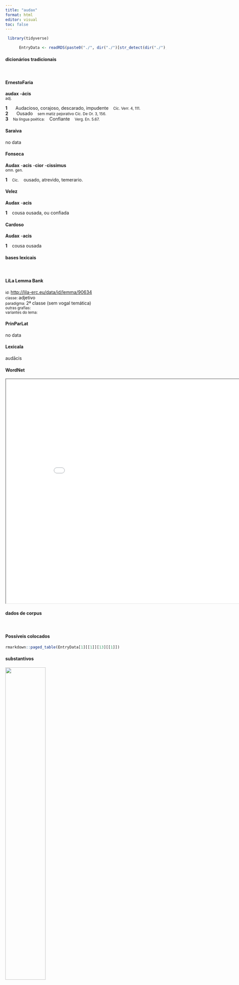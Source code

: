 ```yaml
---
title: "audax"
format: html
editor: visual
toc: false
---
```



```r
 library(tidyverse) 

      EntryData <- readRDS(paste0("./", dir("./")[str_detect(dir("./"), "_xx97-117-100-97-120xx_.rds")]))

```


#### dicionários tradicionais

&emsp;




::: panel-tabset

#### ErnestoFaria

<b>audax</b> <b>-ácis</b> <br> <small>adj.</small> <br> <small></small>   <p> <b>1</b> &ensp; <small></small> &ensp; Audacioso, corajoso, descarado, impudente &ensp; <small>Cíc. Verr. 4, 111.</small> <br> <b>2</b> &ensp; <small></small> &ensp; Ousado &ensp; <small>sem matiz pejorativo Cíc. De Or. 3, 156.</small> <br> <b>3</b> &ensp; <small>Na língua poética:</small> &ensp; Confiante &ensp; <small>Verg. En. 5.67.</small> </p>




#### Saraiva

no data




#### Fonseca

<b>Audax</b> -<b>acis</b> -<b>cior</b> -<b>cissimus</b> <br> <small>omn. gen.</small>   <p> <b>1</b> &ensp; <small>Cic.</small> &ensp; ousado, atrevido, temerario. </p>




#### Velez

<b>Audax</b> -<b>acis</b>   <p> <b>1</b> &ensp; cousa ousada, ou confiada </p>




#### Cardoso

<b>Audax</b> -<b>acis</b>   <p> <b>1</b> &ensp; cousa ousada </p>


:::



#### bases lexicais

&emsp;






::: panel-tabset

#### LiLa Lemma Bank

<small> id: </small> <a href=' http://lila-erc.eu/data/id/lemma/90634 ' target="_blank"> http://lila-erc.eu/data/id/lemma/90634 </a> <br>
<small> classe: </small> adjetivo    <br>
<small> paradigma: </small> 2ª classe (sem vogal temática) <br>
<small> outras grafias: </small>  <br>
<small> variantes do lema: </small>  <br>





#### PrinParLat

no data




#### Lexicala

audācis




#### WordNet

<iframe width='900' height='700' src='Media/Tree__xx97-117-100-97-120xx__sem_type_lexemes_pt.html'>

</iframe>


:::



#### dados de corpus

&emsp;




::: panel-tabset

#### Possíveis colocados

```r

rmarkdown::paged_table(EntryData[1][[1]][13][[1]])

```


#### substantivos

![](./Media/wordcloud__xx97-117-100-97-120xx__BY_collocate_scoreSUBST.webp){width=50% fig-alt='This chart plots collocate by scoreSUBST, for the headword audax here are all the values plotted: collocate: tam; scoreSUBST: 0. collocate: homo; scoreSUBST: 2. collocate: atque; scoreSUBST: 0'}




#### adjetivos

![](./Media/wordcloud__xx97-117-100-97-120xx__BY_collocate_scoreADJ.webp){width=50% fig-alt='This chart plots collocate by scoreADJ, for the headword audax here are all the values plotted: collocate: tam; scoreADJ: 0. collocate: homo; scoreADJ: 0. collocate: atque; scoreADJ: 0'}




#### verbos

![](./Media/wordcloud__xx97-117-100-97-120xx__BY_collocate_scoreVERBO.webp){width=50% fig-alt='This chart plots collocate by scoreVERBO, for the headword audax here are all the values plotted: collocate: tam; scoreVERBO: 0. collocate: homo; scoreVERBO: 0. collocate: atque; scoreVERBO: 0'}




#### advérbios

![](./Media/wordcloud__xx97-117-100-97-120xx__BY_collocate_scoreADV.webp){width=50% fig-alt='This chart plots collocate by scoreADV, for the headword audax here are all the values plotted: collocate: tam; scoreADV: 3. collocate: homo; scoreADV: 0. collocate: atque; scoreADV: 0'}




#### preposições e conjunções

![](./Media/wordcloud__xx97-117-100-97-120xx__BY_collocate_scoreFUNC.webp){width=50% fig-alt='This chart plots collocate by scoreFUNC, for the headword audax here are all the values plotted: collocate: tam; scoreFUNC: 0. collocate: homo; scoreFUNC: 0. collocate: atque; scoreFUNC: 0'}


:::



::: panel-tabset

#### ExemplosTraduzidos

<p> nunc homo <b>audacissimus</b> atque amentissimus hoc cogitat <br> <small> Cic.Ver.1.7 <br> 7 Agora esse homem ousadíssimo e completamente louco maquina isto. <small> [JDD] </small> </small> </p>
; <p> satis est in illa quidem tam <b>audaci</b> tam nefaria belua docere magnam ei causam magnam spem in Milonis morte propositam magnas utilitates fuisse <br> <small> Cic.Mil.32 <br> Basta, na verdade, fazer ver que, naquela besta-fera tão audaz, tão criminosa, lhe foram oferecidos, na morte de Milão, um grande motivo, uma grande esperança e grandes vantagens. <small> [JDD] </small> </small> </p>





#### Frequência por autor

![](./Media/barchart__xx97-117-100-97-120xx__lemma_BY_author_Frequencies.webp){width=50% fig-alt='This charts plots the frequency of lemma by author_Frequencies. The Horatius subcorpus registers the highest normalized frequency, with the value of 4.44 and an absolute frequency of 5. The Sallustius subcorpus follows, with a normalized frequency of 0.93 and an absolute frequency of 1. the subcorpus with the least normalized frequency is Caesar with the normalized value of 0 and an absolute freqeuncy of 0. here are all the values: subcorpus: Caesar ; normalized frequency: 0 ; absolute frequency: 0. subcorpus: Cicero ; normalized frequency: 22 ; absolute frequency: 1.37051157459321. subcorpus: Horatius ; normalized frequency: 5 ; absolute frequency: 4.44010301038984. subcorpus: Ovidius ; normalized frequency: 0 ; absolute frequency: 0. subcorpus: Phaedrus ; normalized frequency: 0 ; absolute frequency: 0. subcorpus: Sallustius ; normalized frequency: 1 ; absolute frequency: 0.927557740469344. subcorpus: Seneca ; normalized frequency: 8 ; absolute frequency: 1.49306657210578. subcorpus: Suetonius ; normalized frequency: 0 ; absolute frequency: 0. subcorpus: Tacitus ; normalized frequency: 0 ; absolute frequency: 0. subcorpus: Vergilius ; normalized frequency: 0 ; absolute frequency: 0. subcorpus: Hieronymus ; normalized frequency: 0 ; absolute frequency: 0'}




#### Frequência por gênero

![](./Media/barchart__xx97-117-100-97-120xx__lemma_BY_genre_Frequencies.webp){width=50% fig-alt='This charts plots the frequency of lemma by genre_Frequencies. The Poesia.trágica subcorpus registers the highest normalized frequency, with the value of 6.08 and an absolute frequency of 7. The Poesia.lírica subcorpus follows, with a normalized frequency of 4.21 and an absolute frequency of 5. the subcorpus with the least normalized frequency is Poesia.didática with the normalized value of 0 and an absolute freqeuncy of 0. here are all the values: subcorpus: Prosa.histórica ; normalized frequency: 1 ; absolute frequency: 0.243433384454344. subcorpus: Prosa.filosófica ; normalized frequency: 1 ; absolute frequency: 0.164741931763892. subcorpus: Prosa.oratória ; normalized frequency: 21 ; absolute frequency: 2.01626453390685. subcorpus: Prosa.epistolográfica ; normalized frequency: 1 ; absolute frequency: 0.264977874347492. subcorpus: Poesia.lírica ; normalized frequency: 5 ; absolute frequency: 4.20627576343905. subcorpus: Poesia.didática ; normalized frequency: 0 ; absolute frequency: 0. subcorpus: Poesia.trágica ; normalized frequency: 7 ; absolute frequency: 6.08061153578874. subcorpus: Poesia.épica ; normalized frequency: 0 ; absolute frequency: 0. subcorpus: Prosa.ficcional ; normalized frequency: 0 ; absolute frequency: 0'}




#### Frequência por século

![](./Media/barchart__xx97-117-100-97-120xx__lemma_BY_period_Frequencies.webp){width=50% fig-alt='This charts plots the frequency of lemma by period_Frequencies. The I.a.C. subcorpus registers the highest normalized frequency, with the value of 1.3 and an absolute frequency of 28. The I.a.C. subcorpus follows, with a normalized frequency of 1.3 and an absolute frequency of 28. the subcorpus with the least normalized frequency is II.d.C. with the normalized value of 0 and an absolute freqeuncy of 0. here are all the values: subcorpus: I.a.C. ; normalized frequency: 28 ; absolute frequency: 1.3032348149872. subcorpus: I.d.C. ; normalized frequency: 8 ; absolute frequency: 1.2238029677222. subcorpus: II.d.C. ; normalized frequency: 0 ; absolute frequency: 0. subcorpus: IV.d.C. ; normalized frequency: 0 ; absolute frequency: 0'}


:::

